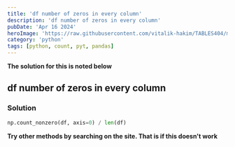 ```yaml
---
title: 'df number of zeros in every column'
description: 'df number of zeros in every column'
pubDate: 'Apr 16 2024'
heroImage: 'https://raw.githubusercontent.com/vitalik-hakim/TABLES404/main/error_b/python.jpg'
category: 'python'
tags: [python, count, pyt, pandas]
---
```


**The solution for this is noted below**

## df number of zeros in every column

### Solution

```python
np.count_nonzero(df, axis=0) / len(df)
```

**Try other methods by searching on the site. That is if this doesn't work**
